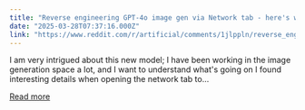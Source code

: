 ```yaml
---
title: "Reverse engineering GPT-4o image gen via Network tab - here's what I found"
date: "2025-03-28T07:37:16.000Z"
link: "https://www.reddit.com/r/artificial/comments/1jlppln/reverse_engineering_gpt4o_image_gen_via_network/"
---
```


I am very intrigued about this new model; I have been working in the image generation space a lot, and I want to understand what's going on
 I found interesting details when opening the network tab to...

[Read more](https://www.reddit.com/r/artificial/comments/1jlppln/reverse_engineering_gpt4o_image_gen_via_network/)
